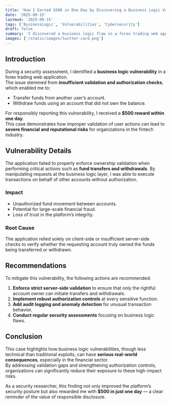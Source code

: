 ```yaml
---
title: 'How I Earned $500 in One Day by Discovering a Business Logic Vulnerability in a Forex Web Application'
date: '2025-09-15'
lastmod: '2025-09-15'
tags: ['BusinessLogic', 'Vulnerabilities', 'Cybersecurity']
draft: false
summary: 'I discovered a business logic flaw in a forex trading web application that allowed unauthorized fund transfers and withdrawals due to insufficient validation checks, resulting in a $500 reward.'
images: ['/static/images/twitter-card.png']
---
```


## Introduction

During a security assessment, I identified a **business logic vulnerability** in a forex trading web application.  
The issue stemmed from **insufficient validation and authorization checks**, which enabled me to:

- Transfer funds from another user’s account.  
- Withdraw funds using an account that did not own the balance.  

For responsibly reporting this vulnerability, I received a **$500 reward within one day**.  
This case demonstrates how improper validation of user actions can lead to **severe financial and reputational risks** for organizations in the fintech industry.

<TOCInline toc={props.toc} exclude="Introduction" />

## Vulnerability Details

The application failed to properly enforce ownership validation when performing critical actions such as **fund transfers and withdrawals**. By manipulating requests at the business logic layer, I was able to execute transactions on behalf of other accounts without authorization.  

### Impact
- Unauthorized fund movement between accounts.  
- Potential for large-scale financial fraud.  
- Loss of trust in the platform’s integrity.  

### Root Cause
The application relied solely on client-side or insufficient server-side checks to verify whether the requesting account truly owned the funds being transferred or withdrawn.

## Recommendations

To mitigate this vulnerability, the following actions are recommended:

1. **Enforce strict server-side validation** to ensure that only the rightful account owner can initiate transfers and withdrawals.  
2. **Implement robust authorization controls** at every sensitive function.  
3. **Add audit logging and anomaly detection** for unusual transaction behavior.  
4. **Conduct regular security assessments** focusing on business logic flaws.  

## Conclusion

This case highlights how business logic vulnerabilities, though less technical than traditional exploits, can have **serious real-world consequences**, especially in the financial sector.  
By addressing validation gaps and strengthening authorization controls, organizations can significantly reduce their exposure to these high-impact risks.  

As a security researcher, this finding not only improved the platform’s security posture but also rewarded me with **$500 in just one day** — a clear reminder of the value of responsible disclosure.  
